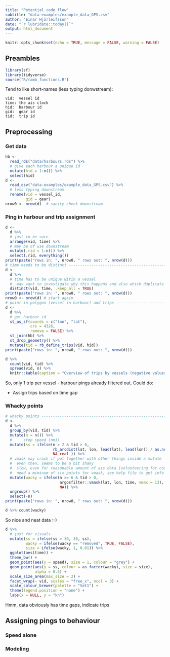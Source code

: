 ```yaml
---
title: "Potential code flow"
subtitle: "data-examples/example_data_GPS.csv"
author: "Einar Hjörleifsson"
date: "`r lubridate::today()`"
output: html_document
---
```


```r
knitr::opts_chunk$set(echo = TRUE, message = FALSE, warning = FALSE)
```

## Preambles

```r
library(sf)
library(tidyverse)
source("R/ramb_functions.R")
```


Tend to like short-names (less typing donwstream):
```
vid:  vessel id
time: the ais clock
hid:  harbour id
gid:  gear id
tid:  trip id
```
## Preprocessing

### Get data

```r
hb <- 
  read_rds("data/harbours.rds") %>% 
  # give each harbour a unique id
  mutate(hid = 1:n()) %>% 
  select(hid)
d <- 
  read_csv("data-examples/example_data_GPS.csv") %>% 
  # less typing downstream
  rename(vid = vessel_id,
         gid = gear)
nrow0 <- nrow(d)  # sanity check downstream
```

### Ping in harbour and trip assignment

```r
d <- 
  d %>% 
  # just to be sure
  arrange(vid, time) %>% 
  # may be of use downstream
  mutate(.rid = 1:n()) %>% 
  select(.rid, everything())
print(paste("rows in: ", nrow0, " rows out: ", nrow(d)))
# time needs to be distinct ----------------------------------------------------
d <-
  d %>% 
  # time has to be unique witin a vessel
  #  may want to investigate why this happens and also which duplicate point to keep
  distinct(vid, time, .keep_all = TRUE) 
print(paste("rows in: ", nrow0, " rows out: ", nrow(d)))
nrow0 <- nrow(d) # start again
# point in polygon (vessel in harbour) and trips -------------------------------
d <-
  d %>% 
  # get harbour id
  st_as_sf(coords = c("lon", "lat"),
           crs = 4326,
           remove = FALSE) %>% 
  st_join(hb) %>% 
  st_drop_geometry() %>% 
  mutate(tid = rb_define_trips(vid, hid))
print(paste("rows in: ", nrow0, " rows out: ", nrow(d)))
```

```r
d %>% 
  count(vid, tid) %>% 
  spread(vid, n) %>% 
  knitr::kable(caption = "Overview of trips by vessels (negative values are harbour 'trips').")
```

So, only 1 trip per vessel - harbour pings already filtered out. Could do:

* Assign trips based on time gap

### Whacky points

```r
# whacky points ----------------------------------------------------------------
d <- 
  d %>% 
  group_by(vid, tid) %>% 
  mutate(n = n()) %>% 
  #     step speed (nmi)
  mutate(ss = ifelse(n > 2 & tid > 0,
                     rb_arcdist(lat, lon, lead(lat), lead(lon)) / as.numeric(difftime(lead(time), time, units = "hours")),
                     NA_real_)) %>%
  # vmask may crash if put together with other things inside a mutate
  #  even then, seems to be a bit shaky
  #  slow, even for reasonable amount of ais data [volunteering for code optimization??]
  #  need a miminum of six points for vmask, see help file to get info what functions does
  mutate(wacky = ifelse(n >= 6 & tid > 0,
                        argosfilter::vmask(lat, lon, time, vmax = 13),  # m/s ~ 25 knots
                        NA)) %>% 
  ungroup() %>% 
  select(-n)
print(paste("rows in: ", nrow0, " rows out: ", nrow(d)))
```

```r
d %>% count(wacky)
```

So nice and neat data :-)

```r
d %>% 
  # just for visuals
  mutate(ss = ifelse(ss > 30, 30, ss),
         wacky = ifelse(wacky == "removed", TRUE, FALSE),
         size = ifelse(wacky, 1, 0.01)) %>% 
  ggplot(aes(time)) +
  theme_bw() +
  geom_point(aes(y = speed), size = 1, colour = "grey") +
  geom_point(aes(y = ss, colour = as_factor(wacky), size = size),
             alpha = 0.5) +
  scale_size_area(max_size = 2) +
  facet_wrap(~ vid, scales = "free_x", ncol = 3) +
  scale_colour_brewer(palette = "Set1") +
  theme(legend.position = "none") +
  labs(x = NULL, y = "kn")
```

Hmm, data obviously has time gaps, indicate trips

## Assigning pings to behaviour

### Speed alone

### Modeling
